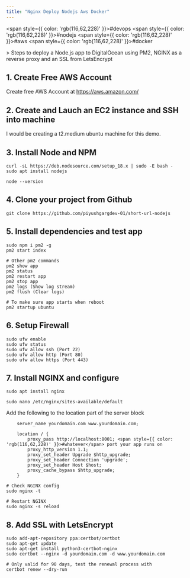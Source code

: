 ```yaml
---
title: "Nginx Deploy Nodejs Aws Docker"
---
```



<span style={{ color: 'rgb(116,62,228)' }}>#devops</span> <span style={{ color: 'rgb(116,62,228)' }}>#nodejs</span> <span style={{ color: 'rgb(116,62,228)' }}>#aws</span> <span style={{ color: 'rgb(116,62,228)' }}>#docker</span>

&gt; Steps to deploy a Node.js app to DigitalOcean using PM2, NGINX as a reverse proxy and an SSL from LetsEncrypt

## 1. Create Free AWS Account
Create free AWS Account at https://aws.amazon.com/

## 2. Create and Lauch an EC2 instance and SSH into machine
I would be creating a t2.medium ubuntu machine for this demo.

## 3. Install Node and NPM
```
curl -sL https://deb.nodesource.com/setup_18.x | sudo -E bash -
sudo apt install nodejs

node --version
```

## 4. Clone your project from Github
```
git clone https://github.com/piyushgargdev-01/short-url-nodejs
```

## 5. Install dependencies and test app
```
sudo npm i pm2 -g
pm2 start index

# Other pm2 commands
pm2 show app
pm2 status
pm2 restart app
pm2 stop app
pm2 logs (Show log stream)
pm2 flush (Clear logs)

# To make sure app starts when reboot
pm2 startup ubuntu
```

## 6. Setup Firewall
```
sudo ufw enable
sudo ufw status
sudo ufw allow ssh (Port 22)
sudo ufw allow http (Port 80)
sudo ufw allow https (Port 443)
```

## 7. Install NGINX and configure
```
sudo apt install nginx

sudo nano /etc/nginx/sites-available/default
```

Add the following to the location part of the server block
```
    server_name yourdomain.com www.yourdomain.com;

    location / {
        proxy_pass http://localhost:8001; <span style={{ color: 'rgb(116,62,228)' }}>#whatever</span> port your app runs on
        proxy_http_version 1.1;
        proxy_set_header Upgrade $http_upgrade;
        proxy_set_header Connection 'upgrade';
        proxy_set_header Host $host;
        proxy_cache_bypass $http_upgrade;
    }
```
```
# Check NGINX config
sudo nginx -t

# Restart NGINX
sudo nginx -s reload
```

## 8. Add SSL with LetsEncrypt
```
sudo add-apt-repository ppa:certbot/certbot
sudo apt-get update
sudo apt-get install python3-certbot-nginx
sudo certbot --nginx -d yourdomain.com -d www.yourdomain.com

# Only valid for 90 days, test the renewal process with
certbot renew --dry-run
```